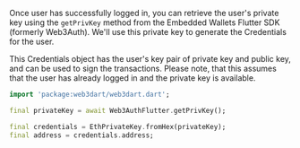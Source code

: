 Once user has successfully logged in, you can retrieve the user's private key using the `getPrivKey` method from the Embedded Wallets Flutter SDK (formerly Web3Auth). We'll use this private key to generate the Credentials for the user.

This Credentials object has the user's key pair of private key and public key, and can be used to sign the transactions. Please note, that this assumes that the user has already logged in and the private key is available.

```dart
import 'package:web3dart/web3dart.dart';

final privateKey = await Web3AuthFlutter.getPrivKey();

final credentials = EthPrivateKey.fromHex(privateKey);
final address = credentials.address;
```
